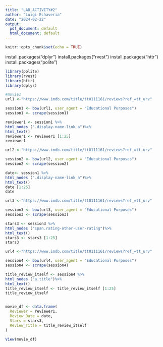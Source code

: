 ```yaml
---
title: "LAB_ACTIVITY#2"
author: "Luigi Echaveria"
date: "2024-02-22"
output:
  pdf_document: default
  html_document: default
---
```


```r
knitr::opts_chunk$set(echo = TRUE)
```

install.packages("dplyr")
install.packages("rvest")
install.packages("httr")
install.packages("polite")

```r
library(polite)
library(rvest)
library(httr)
library(dplyr)

#movie1
url1 <-"https://www.imdb.com/title/tt0111161/reviews?ref_=tt_urv"

session1 <- bow(url1, user_agent = "Educational Purposes")
session1 <- scrape(session1)  

reviewer1 <- session1 %>%
html_nodes (".display-name-link a")%>%
html_text()
reviewer1 <- reviewer1 [1:25]
reviewer1
```

```r
url2 <-"https://www.imdb.com/title/tt0111161/reviews?ref_=tt_urv"

session2 <- bow(url2, user_agent = "Educational Purposes")
session2 <- scrape(session2)  

date<- session1 %>%
html_nodes (".display-name-link a")%>%
html_text()
date [1:25]
date
```

```r
url3 <-"https://www.imdb.com/title/tt0111161/reviews?ref_=tt_urv"

session3 <- bow(url3, user_agent = "Educational Purposes")
session3 <- scrape(session3)  

stars3 <- session3 %>%
html_nodes ("span.rating-other-user-rating")%>%
html_text()
stars3 <- stars3 [1:25]
stars3
```

```r
url4 <-"https://www.imdb.com/title/tt0111161/reviews?ref_=tt_urv"

session4 <- bow(url4, user_agent = "Educational Purposes")
session4 <- scrape(session4)  

title_review_itself <- session4 %>%
html_nodes ("a.title")%>%
html_text()
title_review_itself <- title_review_itself [1:25]
title_review_itself


movie_df <- data.frame(
  Reviewer = reviewer1,
  Review_Date = date,
  Stars = stars3,
  Review_Title = title_review_itself
)

View(movie_df)

```